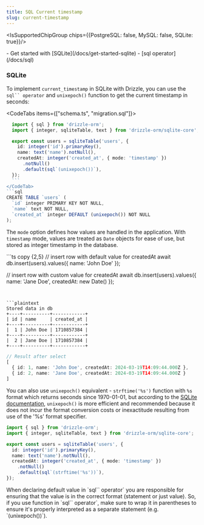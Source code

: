 ```yaml
---
title: SQL Current timestamp
slug: current-timestamp
---
```



<IsSupportedChipGroup chips={{PostgreSQL: false, MySQL: false, SQLite: true}}/>

<Prerequisites>
- Get started with [SQLite](/docs/get-started-sqlite)
- [sql operator](/docs/sql)
</Prerequisites>

### SQLite

To implement `current_timestamp` in SQLite with Drizzle, you can use the `sql`` operator` and `unixepoch()` function to get the current timestamp in seconds:

<CodeTabs items={["schema.ts", "migration.sql"]}>
  <CodeTab>
  ```ts copy {7,8,9}
    import { sql } from 'drizzle-orm';
    import { integer, sqliteTable, text } from 'drizzle-orm/sqlite-core';

    export const users = sqliteTable('users', {
      id: integer('id').primaryKey(),
      name: text('name').notNull(),
      createdAt: integer('created_at', { mode: 'timestamp' })
        .notNull()
        .default(sql`(unixepoch())`),
    });
    ```
  </CodeTab>
  ```sql
  CREATE TABLE `users` (
    `id` integer PRIMARY KEY NOT NULL,
    `name` text NOT NULL,
    `created_at` integer DEFAULT (unixepoch()) NOT NULL
  );
  ```
</CodeTabs>

The `mode` option defines how values are handled in the application. With `timestamp` mode, values are treated as `Date` objects for ease of use, but stored as integer timestamp in the database.

<Section>
```ts copy {2,5}
// insert row with default value for createdAt
await db.insert(users).values({ name: 'John Doe' });

// insert row with custom value for createdAt
await db.insert(users).values({ name: 'Jane Doe', createdAt: new Date() });
```


```plaintext
Stored data in db
+----+----------+------------+
| id | name     | created_at |
+----+----------+------------+
|  1 | John Doe | 1710857384 |
+----+----------+------------+
|  2 | Jane Doe | 1710857384 |
+----+----------+------------+
```

```ts
// Result after select
[
  { id: 1, name: 'John Doe', createdAt: 2024-03-19T14:09:44.000Z },
  { id: 2, name: 'Jane Doe', createdAt: 2024-03-19T14:09:44.000Z }
]
```
</Section>

You can also use `unixepoch()` equivalent - `strftime('%s')` function with `%s` format which returns seconds since 1970-01-01, but according to the [SQLite documentation](https://www.sqlite.org/lang_datefunc.html), `unixepoch()` is more efficient and recommended because it does not incur the format conversion costs or inexactitude resulting from use of the '%s' format specifier.

```ts copy {9}
import { sql } from 'drizzle-orm';
import { integer, sqliteTable, text } from 'drizzle-orm/sqlite-core';

export const users = sqliteTable('users', {
  id: integer('id').primaryKey(),
  name: text('name').notNull(),
  createdAt: integer('created_at', { mode: 'timestamp' })
    .notNull()
    .default(sql`(strftime('%s'))`),
});
```

<Callout type="warning">
When declaring default value in `sql`` operator` you are responsible for ensuring that the value is in the correct format (statement or just value). So, if you use  function in `sql`` operator`, make sure to wrap it in parentheses to ensure it's properly interpreted as a separate statement (e.g. `(unixepoch())`). 
</Callout>
